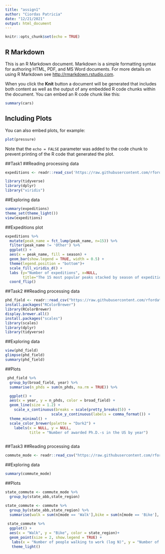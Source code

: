 ---
title: "assign1"
author: "Ciordas Patricia"
date: "12/21/2021"
output: html_document
---

```{r setup, include=FALSE}
knitr::opts_chunk$set(echo = TRUE)
```

## R Markdown

This is an R Markdown document. Markdown is a simple formatting syntax for authoring HTML, PDF, and MS Word documents. For more details on using R Markdown see <http://rmarkdown.rstudio.com>.

When you click the **Knit** button a document will be generated that includes both content as well as the output of any embedded R code chunks within the document. You can embed an R code chunk like this:

```{r cars}
summary(cars)
```

## Including Plots

You can also embed plots, for example:

```{r pressure, echo=FALSE}
plot(pressure)
```

Note that the `echo = FALSE` parameter was added to the code chunk to prevent printing of the R code that generated the plot.

##Task1
##Reading processing data
```{r}
expeditions <- readr::read_csv('https://raw.githubusercontent.com/rfordatascience/tidytuesday/master/data/2020/2020-09-22/expeditions.csv')

library(tidyverse)
library(dplyr)
library("viridis")
```

##Exploring data
```{r}
summary(expeditions)
theme_set(theme_light())
view(expeditions)
```

##Expeditions plot
```{r}
expeditions %>%
  mutate(peak_name = fct_lump(peak_name, n=15)) %>%
  filter(peak_name != 'Other') %>%
  ggplot() +
  aes(x = peak_name, fill = season) +
  geom_bar(show.legend = TRUE, width = 0.5) +
  theme(legend.position = "bottom")+
  scale_fill_viridis_d() +
  labs (y="Number of expeditions", x=NULL, 
        title="The 15 most popular peaks stacked by season of expedition") +
  coord_flip()
```

##Task2
##Reading processing data
```{r}
phd_field <- readr::read_csv("https://raw.githubusercontent.com/rfordatascience/tidytuesday/master/data/2019/2019-02-19/phd_by_field.csv")
install.packages("RColorBrewer")
library(RColorBrewer)
display.brewer.all()
install.packages("scales")
library(scales)
library(dplyr)
library(tidyverse)
```

##Exploring data
```{r}
view(phd_field)
glimpse(phd_field)
summary(phd_field)


```

##Plots
```{r}
 phd_field %>%
  group_by(broad_field, year) %>%
  summarise(n_phds = sum(n_phds, na.rm = TRUE)) %>%

  ggplot() +
  aes(x = year, y = n_phds, color = broad_field) + 
  geom_line(size = 1.2) +
    scale_x_continuous(breaks = scale(pretty_breaks(5)) +
                     scale_y_continuous(labels = comma_format()) +
  theme_minimal() +
  scale_color_brewer(palette = "Dark2") +
    labels(x = NULL, y = NULL, 
           title = "Number of awarded Ph.D.-s in the US by year")
  

```

##Task3
##Reading processing data
```{r}
commute_mode <- readr::read_csv("https://raw.githubusercontent.com/rfordatascience/tidytuesday/master/data/2019/2019-11-05/commute.csv")


```
##Exploring data
```{r}
summary(commute_mode)

```

##Plots
```{r}
state_commute <- commute_mode %>% 
  group_by(state_abb,state_region)

state_commute <- commute %>% 
  group_by(state_abb,state_region) %>% 
  summarise(walk = sum(n[mode == 'Walk'],bike = sum(n[mode == 'Bike'], na.rm = TRUE), na.rm = TRUE))
  
 state_commute %>%
  ggplot() +
  aes(x = "Walk", y = "Bike", color = state_region)+
  geom_point(size = 2, show.legend = TRUE) +
   labs(x = "Number of people walking to work (log N)", y = "Number of ppl biking to work (log N)", title = "Title Number of people walking vs. biking to work in each US state") +
   theme_light()
   
   
  
```
